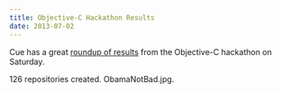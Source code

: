 ```yaml
---
title: Objective-C Hackathon Results
date: 2013-07-02
---
```



Cue has a great [roundup of results](http://tech.cueup.com/blog/2013/07/01/objective-c-hackathon-recap/) from the Objective-C hackathon on Saturday.

126 repositories created. ObamaNotBad.jpg.


  